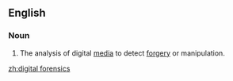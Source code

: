 ==English==

===Noun===
{{en-noun|head=[[digital]] [[forensics]]|-}}

# {{lb|en|forensics}} The analysis of digital [[medium|media]] to detect [[forgery]] or manipulation.

[[zh:digital forensics]]